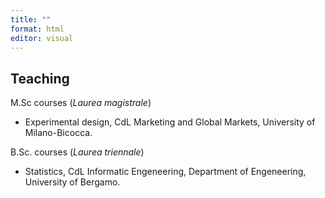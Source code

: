 ```yaml
---
title: ""
format: html
editor: visual
---
```


## Teaching {.central}

M.Sc courses (*Laurea magistrale*)

-   Experimental design, CdL Marketing and Global Markets, University of Milano-Bicocca.

B.Sc. courses (*Laurea triennale*)

-   Statistics, CdL Informatic Engeneering, Department of Engeneering, University of Bergamo.
